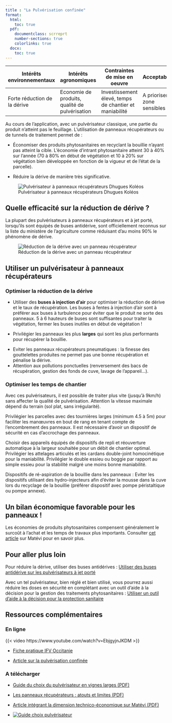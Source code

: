 ```yaml
---
title : "La Pulvérisation confinée"
format: 
  html:
    toc: true
  pdf:
    documentclass: scrreprt
    number-sections: true
    colorlinks: true
  docx:
    toc: true
---
```


| Intérêts environnementaux    | Intérêts agronomiques                          | Contraintes de mise en oeuvre              | Acceptabilité                 |
|-------------------|------------------|------------------|------------------|
| Forte réduction de la dérive | Economie de produits, qualité de pulvérisation | Investissement élevé, temps de chantier et maniabilité | A prioriser en zone sensibles |

Au cours de l'application, avec un pulvérisateur classique, une partie du produit n'atteint pas le feuillage. L'utilisation de panneaux récupérateurs ou de tunnels de traitement permet de :

-   Économiser des produits phytosanitaires en recyclant la bouillie n'ayant pas atteint la cible. L'économie d'intrant phytosanitaire atteint 30 à 40% sur l'année (70 à 80% en début de végétation et 10 à 20% sur végétation bien développée en fonction de la vigueur et de l'état de la parcelle).

-   Réduire la dérive de manière très significative.

![Pulvérisateur à panneaux récupérateurs Dhugues Koléos](images/L5_Dhugues_Piquet.png)

## Quelle efficacité sur la réduction de dérive ?

La plupart des pulvérisateurs à panneaux récupérateurs et à jet porté, lorsqu'ils sont équipés de buses antidérive, sont officiellement reconnus sur la liste du ministère de l'agriculture comme réduisant d'au moins 90% le phénomène de dérive.

![Réduction de la dérive avec un panneau récupérateur](images/L5_graphReducPx.png)

## Utiliser un pulvérisateur à panneaux récupérateurs

### Optimiser la réduction de la dérive

-   Utiliser des **buses à injection d'air** pour optimiser la réduction de dérive et le taux de récupération. Les buses à fentes à injection d'air sont à préférer aux buses à turbulence pour éviter que le produit ne sorte des panneaux. 5 à 6 hauteurs de buses sont suffisantes pour traiter la végétation, fermer les buses inutiles en début de végétation !

-   Privilégier les panneaux les plus **larges** qui sont les plus performants pour récupérer la bouillie.

::: callout-warning
-   Eviter les panneaux récupérateurs pneumatiques : la finesse des gouttelettes produites ne permet pas une bonne récupération et pénalise la dérive.
-   Attention aux pollutions ponctuelles (renversement des bacs de récupération, gestion des fonds de cuve, lavage de l'appareil...).
:::

### Optimiser les temps de chantier

Avec ces pulvérisateurs, il est possible de traiter plus vite (jusqu'à 9km/h) sans affecter la qualité de pulvérisation. Attention la vitesse maximale dépend du terrain (sol plat, sans irrégularité).

Privilégier les parcelles avec des tournières larges (minimum 4.5 à 5m) pour faciliter les manœuvres en bout de rang en tenant compte de l'encombrement des panneaux. Il est nécessaire d'avoir un dispositif de sécurité en cas d'accrochage des panneaux.

Choisir des appareils équipés de dispositifs de repli et réouverture automatique à la largeur souhaitée pour un débit de chantier optimal. Privilégier les attelages articulés et les cardans double-joint homocinétique pour la maniabilité. Privilégier le double essieu ou boggie par rapport au simple essieu pour la stabilité malgré une moins bonne maniabilité.

Dispositifs de ré-aspiration de la bouillie dans les panneaux : Eviter les dispositifs utilisant des hydro-injecteurs afin d'éviter la mousse dans la cuve lors du recyclage de la bouillie (préférer dispositif avec pompe péristaltique ou pompe annexe).

::: callout-note
## Un bilan économique favorable pour les panneaux !

Les économies de produits phytosanitaires compensent généralement le surcoût à l'achat et les temps de travaux plus importants. Consulter [cet article](https://www.matevi-france.com/uploads/tx_matevibase/Pulve_confinee_Approche_tech_eco_MateVi_2019.pdf) sur Matévi pour en savoir plus.
:::

## Pour aller plus loin

Pour réduire la dérive, utiliser des buses antidérives : [Utiliser des buses antidérive sur les pulvérisateurs à jet porté](L3_buses.qmd)

Avec un tel pulvérisateur, bien réglé et bien utilisé, vous pourrez aussi réduire les doses en sécurité en complétant avec un outil d'aide à la décision pour la gestion des traitements phytosanitaires : [Utiliser un outil d'aide à la décision pour la protection sanitaire](L9_oad.qmd)

## Ressources complémentaires

### En ligne

{{< video https://www.youtube.com/watch?v=EbjgyjnJKDM >}}

-   [Fiche pratique IFV Occitanie](https://www.vignevin-occitanie.com/fiches-pratiques/utilisation-de-panneaux-recuperateurs/)

-   [Article sur la pulvérisation confinée](https://www.vignevin.com/article/la-pulverisation-confinee-en-viticulture/)

### A télécharger

-   [Guide du choix du pulvérisateur en vignes larges (PDF)](https://www.vignevin.com/wp-content/uploads/2021/05/Guide-pulve-2020-BD-2.pdf)

-   [Les panneaux récupérateurs : atouts et limites (PDF)](https://www.vignevin.com/wp-content/uploads/2020/03/2017-Article_panneaux_recuperateurs_IFV-IRSTEA.pdf?_rt=M3wxfHBhbm5lYXV4IHLDqWN1cMOpcmF0ZXVyc3wxNjkzOTc5MzU3&_rt_nonce=1b8b44f349)

-   [Article intégrant la dimension technico-économique sur Matévi (PDF)](https://www.matevi-france.com/uploads/tx_matevibase/Pulve_confinee_Approche_tech_eco_MateVi_2019.pdf)

-   [![Guide choix pulvérisateur](images/L5_link_guidePulveChoix.png)](https://www.vignevin.com/wp-content/uploads/2021/05/Guide-pulve-2020-BD-2.pdf)
